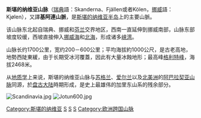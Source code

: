{{noteTA
|T=zh-cn:斯堪的纳维亚山脉;zh-hk:斯堪的納維亞山脈;zh-tw:斯堪地那維亞山脈;
|1=zh-cn:斯堪的纳维亚;zh-hk:斯堪的納維亞;zh-tw:斯堪地那維亞;
}}
{{Scandinavian}}{{coord|65|00|N|14|00|E|region:NO_type:mountain|display=title}}
'''斯堪的纳维亚山脉'''（[[瑞典|瑞典]]語：Skanderna、Fjällen或者Kölen，[[挪威|挪威]]語：Kjølen），又譯'''基阿連山脈'''，是[[斯堪的纳维亚半岛|斯堪的纳维亚半岛]]上的主要山脈。

该山脉东北起自瑞典、挪威和[[芬兰|芬兰]]交界地区，西南一直延伸到挪威南部，山脉东部坡度较缓，西坡直接伸入[[挪威海|挪威海]]和[[北海_(大西洋)|北海]]，形成诸多[[峡湾|峡湾]]。

山脉长约1700公里，宽约200－600公里；平均海拔約1000公尺，是古老高地，地勢西陡東緩，由于长期受冰河覆蓋，因此有大量冰蝕地形；最高峰[[格利特峰|格利特峰]]，海拔2468米。

从[[地质学|地质学]]上来说，斯堪的纳维亚山脉与[[苏格兰|苏格兰]]、[[爱尔兰|爱尔兰]]以及[[北美洲|北美洲]]的[[阿巴拉契亚山脉|阿巴拉契亚山脉]]同源，於[[盘古大陆|盘古大陆]]時期形成，是史上最雄伟的加里东山系的残余部分。

[[File:Scandinavia.jpg|left]]
[[File:Jotun600.jpg|left]]

[[Category:斯堪的纳维亚|Category:斯堪的纳维亚]]
[[Category:挪威山脉|S]]
[[Category:瑞典山脉|S]]
[[Category:芬兰山脉|S]]
[[Category:欧洲跨国山脉|Category:欧洲跨国山脉]]